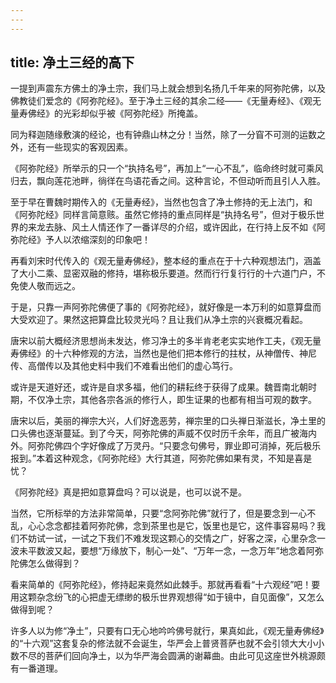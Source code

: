 ```yaml
---
---
---
```

title: 净土三经的高下
---




一提到声震东方佛土的净土宗，我们马上就会想到名扬几千年来的阿弥陀佛，以及佛教徒们爱念的《阿弥陀经》。至于净土三经的其余二经——《无量寿经》、《观无量寿佛经》的光彩却似乎被《阿弥陀经》所掩盖。

同为释迦随缘敷演的经论，也有钟鼎山林之分！当然，除了一分窅不可测的运数之外，还有一些现实的客观因素。

《阿弥陀经》所举示的只一个“执持名号”，再加上“一心不乱”，临命终时就可乘风归去，飘向莲花池畔，徜徉在鸟语花香之间。这种言论，不但动听而且引人入胜。

至于早在曹魏时期传入的《无量寿经》，当然也包含了净土修持的无上法门，和《阿弥陀经》同样言简意赅。虽然它修持的重点同样是“执持名号”，但对于极乐世界的来龙去脉、风土人情还作了一番详尽的介绍，或许因此，在行持上反不如《阿弥陀经》予人以浓缩深刻的印象吧！

再看刘宋时代传入的《观无量寿佛经》，整本经的重点在于十六种观想法门，涵盖了大小二乘、显密双融的修持，堪称极乐要道。然而行行复行行的十六道门户，不免使人敬而远之。

于是，只靠一声阿弥陀佛便了事的《阿弥陀经》，就好像是一本万利的如意算盘而大受欢迎了。果然这把算盘比较灵光吗？且让我们从净土宗的兴衰概况看起。

唐宋以前大概经济思想尚未发达，修习净土的多半肯老老实实地作工夫，《观无量寿佛经》的十六种修观的方法，当然也是他们把本修行的拄杖，从神僧传、神尼传、高僧传以及其他史料中我们不难看出他们的虚心笃行。

或许是天道好还，或许是自求多福，他们的耕耘终于获得了成果。魏晋南北朝时期，不仅净土宗，其他各宗各派的修行人，即生证果的也都有相当可观的数字。

唐宋以后，美丽的禅宗大兴，人们好逸恶劳，禅宗里的口头禅日渐滋长，净土里的口头佛也逐渐蔓延。到了今天，阿弥陀佛的声威不仅时历千余年，而且广被海内外。阿弥陀佛四个字好像成了万灵丹。“只要念句佛号，罪业即可消掉，死后极乐报到。”本着这种观念，《阿弥陀经》大行其道，阿弥陀佛如果有灵，不知是喜是忧？

《阿弥陀经》真是把如意算盘吗？可以说是，也可以说不是。

当然，它所标举的方法非常简单，只要“念阿弥陀佛”就行了，但是要念到一心不乱，心心念念都挂着阿弥陀佛，念到茶里也是它，饭里也是它，这件事容易吗？我们不妨试一试，一试之下我们不难发现这颗心的交情之广，好客之深，心里杂念一波未平数波又起，要想“万缘放下，制心一处”、“万年一念，一念万年”地念着阿弥陀佛怎么做得到？

看来简单的《阿弥陀经》，修持起来竟然如此棘手。那就再看看“十六观经”吧！要用这颗杂念纷飞的心把虚无缥缈的极乐世界观想得“如于镜中，自见面像”，又怎么做得到呢？

许多人以为修“净土”，只要有口无心地吟吟佛号就行，果真如此，《观无量寿佛经》的“十六观”这套复杂的修法就不会诞生，华严会上普贤菩萨也就不会引领大大小小数不尽的菩萨们回向净土，以为华严海会圆满的谢幕曲。由此可见这座世外桃源颇有一番道理。